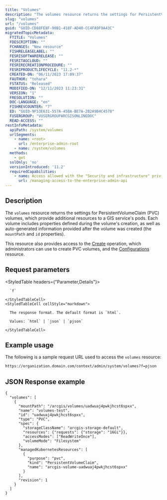 ```yaml
---
title: "Volumes"
description: "The volumes resource returns the settings for PersistentVolumeClaim (PVC) volumes."
slug: "volumes"
url: "/volumes"
guid: "GUID-CD88FE8F-90B1-418F-AD40-CC4FA9F9A43C"
migratedTopicMetadata:
  FTITLE: "Volumes"
  FDESCRIPTION: ""
  FCHANGES: "New resource"
  FISHRELEASELABEL: ""
  FESRISOFTWARERELEASE: ""
  FESRITAGCLOUD: ""
  FESRIRECREATIONPROCEDURE: ""
  FESRIPRODUCTLIFECYCLE: "11.2-*"
  CREATED-ON: "06/11/2023 17:09:37"
  FAUTHOR: "tohara"
  FSTATUS: "Released"
  MODIFIED-ON: "12/11/2023 11:23:31"
  VERSION: "1"
  FRESOLUTION: ""
  DOC-LANGUAGE: "en"
  FISHREVCOUNTER: "7"
  ED: "GUID-9F53E631-557A-45BA-BE7A-2B2A9B4C4578"
  FUSERGROUP: "VUSERGROUPARCGISONLINEDOC"
  READ-ACCESS: ""
restInfoMetadata:
  apiPath: /system/volumes
  urlSegments:
    - name: <root>
      url: /enterprise-admin-root
    - name: /system/volumes
  methods: 
    - get
  sslOnly: 'no'
  versionIntroduced: '11.2'
  requiredCapabilities:
    - name: Access allowed with the "Security and infrastructure" privileges
      url: /managing-access-to-the-enterprise-admin-api
---
```


## Description

The `volumes` resource returns the settings for PersistentVolumeClaim (PVC) volumes, which provide additional resources to a GIS service's pods. Each volume includes properties defined during the volume's creation, as well as auto-generated information provided after the volume was created (the `mountPath` and `id` properties).

This resource also provides access to the [Create](/create-volumes) operation, which administrators can use to create PVC volumes, and the [Configurations](/volumes-configurations) resource.


## Request parameters

<StyledTable headers={"Parameter,Details"}>
  <StyledTableRow>
    <StyledTableCell cellStyle="markdown">

      `f` 

    </StyledTableCell>
    <StyledTableCell cellStyle="markdown">

      The response format. The default format is `html`.

      Values: `html` | `json` | `pjson`

    </StyledTableCell>
  </StyledTableRow>
</StyledTable>


## Example usage

The following is a sample request URL used to access the `volumes` resource:

```markdown
https://organization.domain.com/context/admin/system/volumes?f=pjson
```

## JSON Response example

```other
{
  "volumes": [
    {
      "mountPath": "/arcgis/volumes/uadwuaj4pwkjhcst6spxx",
      "name": "volumes-test",
      "id": "uadwuaj4pwkjhcst6spxx",
      "type": "PVC",
      "spec": {
        "storageClassName": "arcgis-storage-default",
        "resources": {"requests": {"storage": "16Gi"}},
        "accessModes": ["ReadWriteOnce"],
        "volumeMode": "Filesystem"
      },
      "managedKubernetesResources": [
        {
          "purpose": "pvc",
          "kind": "PersistentVolumeClaim",
          "name": "arcgis-volume-uadwuaj4pwkjhcst6spxx"
        }
      ],
      "revision": 1
    }
  ]
}
```